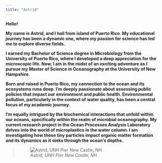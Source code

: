 ```yaml
---
title: "Astrid"
---
```


**Hello!**

**My name is Astrid, and I hail from island of Puerto Rico. My educational journey has been a dynamic one, where my passion for science has led me to explore diverse fields.**

**I earned my Bachelor of Science degree in Microbiology from the University of Puerto Rico, where I developed a deep appreciation for the microscopic life. Now, I am in the midst of an exciting adventure as I pursue my Master of Science in Oceanography at the University of New Hampshire.**

**Born and raised in Puerto Rico, my connection to the ocean and its ecosystems runs deep. I'm deeply passionate about assessing public policies that impact our environment and public health. Environmental pollution, particularly in the context of water quality, has been a central focus of my academic journey.**

**I'm equally intrigued by the biochemical interactions that unfold within our oceans, specifically within the realm of microbial oceanography. My current research project in the Ocean Processes Analysis Laboratory delves into the world of microplastics in the water column. I am investigating how these tiny particles impact organic matter formation and its dynamics as it sinks through the ocean's depths.**

> ![*Astrid, UNH Pier New Castle, NH*](Astrid_UNHPier.png)
